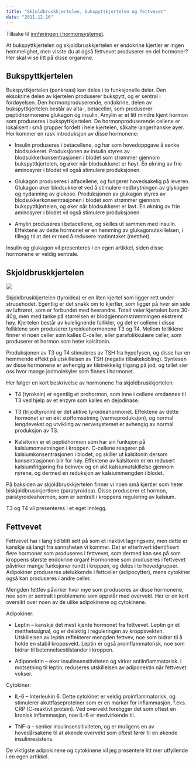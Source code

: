 ```yaml
---
title: "Skjoldbruskkjertelen, bukspyttkjertelen og fettvevet"
date: "2011.12.16"
---
```


Tilbake til [innføringen i hormonsystemet](../../hormonsystemet.qmd "En innføring i hormonsystemet").

At bukspyttkjertelen og skjoldbruskkjertelen er endokrine kjertler er ingen hemmelighet, men visste du at også fettvevet produserer en del hormoner? Her skal vi se litt på disse organene.

## Bukspyttkjertelen

Bukspyttkjertelen (pankreas) kan deles i to funksjonelle deler. Den eksokrine delen av kjertelen produserer bukspytt, og er sentral i fordøyelsen. Den hormonproduserende, endokrine, delen av bukspyttkjertelen består av alta-, betaceller, som produserer peptidhormonene glukagon og insulin. Amylin er et litt mindre kjent hormon som produseres i bukspyttkjertelen. De hormonproduserende cellene er lokalisert i små grupper fordelt i hele kjertelen, såkalte langerhanske øyer. Her kommer en rask introduksjon av disse hormonene:

-   Insulin produseres i betacellene, og har som hovedoppgave å senke blodsukkeret. Produksjonen av insulin styres av blodsukkerkonsentrasjonen i blodet som strømmer gjennom bukspyttkjertelen, og øker når blodsukkeret er høyt. En økning av frie aminosyrer i blodet vil også stimulere produksjonen.

-   Glukagon produseres i alfacellene, og fungerer hovedsakelig på leveren. Glukagon øker blodsukkeret ved å stimulere nedbrytningen av glykogen og nydanning av glukose. Produksjonen av glukagon styres av blodsukkerkonsentrasjonen i blodet som strømmer gjennom bukspyttkjertelen, og øker når blodsukkeret er lavt. En økning av frie aminosyrer i blodet vil også stimulere produksjonen.

-   Amylin produseres i betacellene, og skilles ut sammen med insulin. Effektene av dette hormonet er en hemming av glukagonutskillelsen, i tillegg til at det er med å redusere matinntaket (metthet).

Insulin og glukagon vil presenteres i en egen artikkel, siden disse hormonene er veldig sentrale.

## Skjoldbruskkjertelen

![](images/clipboard-3881317301.png)

Skjoldbruskkjertelen (tyroidea) er en liten kjertel som ligger rett under strupehodet. Egentlig er det snakk om to kjertler, som ligger på hver sin side av luftrøret, som er forbundet med hverandre. Totalt veier kjertelen bare 30-40g, men med tanke på størrelsen er blodgjennomstrømmingen ekstremt høy. Kjertelen består av kulelignende follikler, og det er cellene i disse folliklene som produserer tyroideahormonene T3 og T4. Mellom folliklene finner vi noen celler som kalles C-celler, eller parafolikkulære celler, som produserer et hormon som heter kalsitonin.

Produksjonen av T3 og T4 stimuleres av TSH fra hypofysen, og disse har en hemmende effekt på utskillelsen av TSH (negativ tilbakekobling). Syntesen av disse hormonene er avhengig av tilstrekkelig tilgang på jod, og tallet sier oss hvor mange jodmolekyler som finnes i hormonet.

Her følger en kort beskrivelse av hormonene fra skjoldbruskkjertelen:

-   T4 (tyroksin) er egentlig et prohormon, som inne i cellene omdannes til T3 ved hjelp av et enzym som kalles en dejodinase.

-   T3 (trijodtyronin) er det aktive tyroideahormonet. Effektene av dette hormonet er en økt stoffomsetning (varmeproduksjon), og normal lengdevekst og utvikling av nervesystemet er avhengig av normal produksjon av T3.

-   Kalsitonin er et peptidhormon som har sin funksjon på kalsiumomsetningen i kroppen. C-cellene reagerer på kalsiumkonsentrasjonen i blodet, og skiller ut kalsitonin dersom konsentrasjonen blir for høy. Effektene av kalsitonin er en redusert kalsiumfrigjøring fra beinvev og en økt kalsiumutskillelse gjennom nyrene, og dermed en reduksjon av kalsiummengden i blodet.

På baksiden av skjoldbruskkjertelen finner vi noen små kjertler som heter biskjoldbruskkjertlene (paratyroidea). Disse produserer et hormon, paratyroideahormon, som er sentralt i kroppens regulering av kalsium.

T3 og T4 vil presenteres i et eget innlegg.

## Fettvevet

Fettvevet har i lang tid blitt sett på som et inaktivt lagringsvev, men dette er kanskje så langt fra sannsheten vi kommer. Det er etterhvert identifisert flere hormoner som produseres i fettvevet, som dermed kan ses på som kroppens største endokrine organ! Hormonene som produseres i fettvevet påvirker mange funksjoner rundt i kroppen, og deles i to hovedgrupper. Adipokiner produseres utelukkende i fettceller (adipocytter), mens cytokiner også kan produseres i andre celler.

Mengden fettfev påvirker hvor mye som produseres av disse hormonene, noe som er sentralt i problemene som oppstår med overvekt. Her er en kort oversikt over noen av de ulike adipokinene og cytokinene.

Adipokiner:

-   Leptin – kanskje det mest kjente hormonet fra fettvevet. Leptin gir et metthetssignal, og er delaktig i reguleringen av kroppsvekten. Utskillelsen av leptin reflekterer mengden fettvev, noe som bidrar til å holde en stabil kroppsvekt. Leptin er også proinflammatorisk, noe som bidrar til betennelsestilstander i kroppen.

<!-- -->

-   Adiponektin – øker insulinsensitiviteten og virker antiinflammatorisk. I motsetning til leptin, reduseres utskillelsen av adiponektin når fettvevet vokser.

Cytokiner:

-   IL-6 – Interleukin 6. Dette cytokinet er veldig proinflammatorisk, og stimulerer akuttfaseproteiner som er en markør for inflammasjon, f.eks. CRP (C-reaktivt protein). Ved overvekt foreligger det som oftest en kronisk inflammasjon, noe IL-6 er medvirkende til.

-   TNF-a – senker insulinsensitiviteten, og er muligens en av hovedårsakene til at økende overvekt som oftest fører til en økende insulinresistens.

De viktigste adipokinene og cytokinene vil jeg presentere litt mer utfyllende i en egen artikkel.
